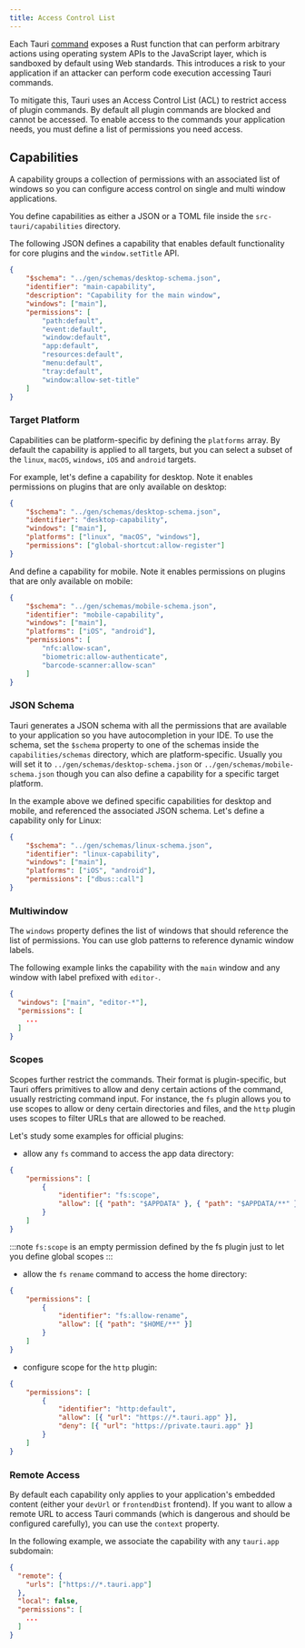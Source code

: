 ```yaml
---
title: Access Control List
---
```


Each Tauri [command](/features/commands) exposes a Rust function that can perform arbitrary actions using operating system APIs to the JavaScript layer, which is sandboxed by default using Web standards.
This introduces a risk to your application if an attacker can perform code execution accessing Tauri commands.

To mitigate this, Tauri uses an Access Control List (ACL) to restrict access of plugin commands. By default all plugin commands are blocked and cannot be accessed.
To enable access to the commands your application needs, you must define a list of permissions you need access.

## Capabilities

A capability groups a collection of permissions with an associated list of windows so you can configure access control on single and multi window applications.

You define capabilities as either a JSON or a TOML file inside the `src-tauri/capabilities` directory.

The following JSON defines a capability that enables default functionality for core plugins and the `window.setTitle` API.

```json title="src-tauri/capabilities/main.json
{
	"$schema": "../gen/schemas/desktop-schema.json",
	"identifier": "main-capability",
	"description": "Capability for the main window",
	"windows": ["main"],
	"permissions": [
		"path:default",
		"event:default",
		"window:default",
		"app:default",
		"resources:default",
		"menu:default",
		"tray:default",
		"window:allow-set-title"
	]
}
```

### Target Platform

Capabilities can be platform-specific by defining the `platforms` array.
By default the capability is applied to all targets,
but you can select a subset of the `linux`, `macOS`, `windows`, `iOS` and `android` targets.

For example, let's define a capability for desktop. Note it enables permissions on plugins that are only available on desktop:

```json title="src-tauri/capabilities/desktop.json
{
	"$schema": "../gen/schemas/desktop-schema.json",
	"identifier": "desktop-capability",
	"windows": ["main"],
	"platforms": ["linux", "macOS", "windows"],
	"permissions": ["global-shortcut:allow-register"]
}
```

And define a capability for mobile. Note it enables permissions on plugins that are only available on mobile:

```json title="src-tauri/capabilities/mobile.json
{
	"$schema": "../gen/schemas/mobile-schema.json",
	"identifier": "mobile-capability",
	"windows": ["main"],
	"platforms": ["iOS", "android"],
	"permissions": [
		"nfc:allow-scan",
		"biometric:allow-authenticate",
		"barcode-scanner:allow-scan"
	]
}
```

### JSON Schema

Tauri generates a JSON schema with all the permissions that are available to your application so you have autocompletion in your IDE.
To use the schema, set the `$schema` property to one of the schemas inside the `capabilities/schemas` directory, which are platform-specific.
Usually you will set it to `../gen/schemas/desktop-schema.json` or `../gen/schemas/mobile-schema.json` though you can also define a capability for a specific target platform.

In the example above we defined specific capabilities for desktop and mobile, and referenced the associated JSON schema. Let's define a capability only for Linux:

```json title="src-tauri/capabilities/linux.json
{
	"$schema": "../gen/schemas/linux-schema.json",
	"identifier": "linux-capability",
	"windows": ["main"],
	"platforms": ["iOS", "android"],
	"permissions": ["dbus::call"]
}
```

### Multiwindow

The `windows` property defines the list of windows that should reference the list of permissions. You can use glob patterns to reference dynamic window labels.

The following example links the capability with the `main` window and any window with label prefixed with `editor-`.

```json title="src-tauri/capabilities/mobile.json
{
  "windows": ["main", "editor-*"],
  "permissions": [
    ...
  ]
}
```

### Scopes

Scopes further restrict the commands. Their format is plugin-specific, but Tauri offers primitives to allow and deny certain actions of the command, usually restricting command input.
For instance, the `fs` plugin allows you to use scopes to allow or deny certain directories and files, and the `http` plugin uses scopes to filter URLs that are allowed to be reached.

Let's study some examples for official plugins:

- allow any `fs` command to access the app data directory:

```json title="src-tauri/capabilities/base.json
{
	"permissions": [
		{
			"identifier": "fs:scope",
			"allow": [{ "path": "$APPDATA" }, { "path": "$APPDATA/**" }]
		}
	]
}
```

:::note
`fs:scope` is an empty permission defined by the fs plugin just to let you define global scopes
:::

- allow the `fs` `rename` command to access the home directory:

```json title="src-tauri/capabilities/base.json
{
	"permissions": [
		{
			"identifier": "fs:allow-rename",
			"allow": [{ "path": "$HOME/**" }]
		}
	]
}
```

- configure scope for the `http` plugin:

```json title="src-tauri/capabilities/base.json
{
	"permissions": [
		{
			"identifier": "http:default",
			"allow": [{ "url": "https://*.tauri.app" }],
			"deny": [{ "url": "https://private.tauri.app" }]
		}
	]
}
```

### Remote Access

By default each capability only applies to your application's embedded content (either your `devUrl` or `frontendDist` frontend).
If you want to allow a remote URL to access Tauri commands (which is dangerous and should be configured carefully), you can use the `context` property.

In the following example, we associate the capability with any `tauri.app` subdomain:

```json title="src-tauri/capabilities/remote.json
{
  "remote": {
    "urls": ["https://*.tauri.app"]
  },
  "local": false,
  "permissions": [
    ...
  ]
}
```
